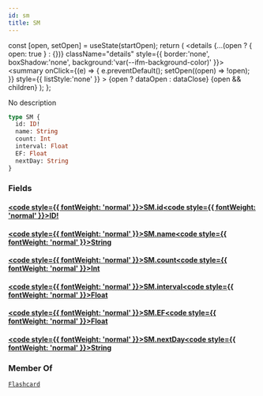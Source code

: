 ```yaml
---
id: sm
title: SM
---
```









  const [open, setOpen] = useState(startOpen);
  return (
    <details {...(open ? { open: true } : {})} className="details" style={{ border:'none', boxShadow:'none', background:'var(--ifm-background-color)' }}>
      <summary
        onClick={(e) => {
          e.preventDefault();
          setOpen((open) => !open);
        }}
        style={{ listStyle:'none' }}
      >
      {open ? dataOpen : dataClose}
      </summary>
      {open && children}
    </details>
  );
};








No description


```graphql
type SM {
  id: ID!
  name: String
  count: Int
  interval: Float
  EF: Float
  nextDay: String
}
```




### Fields

#### [<code style={{ fontWeight: 'normal' }}>SM.<b>id</b></code>](#)<Bullet />[<code style={{ fontWeight: 'normal' }}><b>ID!</b></code>](/main-backend-service/graphql/🧠🔍introspection/types/scalars/id.mdx) <Badge class="badge badge--secondary badge--non_null" text="non-null"/> <Badge class="badge badge--secondary " text="scalar"/> 



#### [<code style={{ fontWeight: 'normal' }}>SM.<b>name</b></code>](#)<Bullet />[<code style={{ fontWeight: 'normal' }}><b>String</b></code>](/main-backend-service/graphql/🧠🔍introspection/types/scalars/string.mdx) <Badge class="badge badge--secondary " text="scalar"/> 



#### [<code style={{ fontWeight: 'normal' }}>SM.<b>count</b></code>](#)<Bullet />[<code style={{ fontWeight: 'normal' }}><b>Int</b></code>](/main-backend-service/graphql/🧠🔍introspection/types/scalars/int.mdx) <Badge class="badge badge--secondary " text="scalar"/> 



#### [<code style={{ fontWeight: 'normal' }}>SM.<b>interval</b></code>](#)<Bullet />[<code style={{ fontWeight: 'normal' }}><b>Float</b></code>](/main-backend-service/graphql/🧠🔍introspection/types/scalars/float.mdx) <Badge class="badge badge--secondary " text="scalar"/> 



#### [<code style={{ fontWeight: 'normal' }}>SM.<b>EF</b></code>](#)<Bullet />[<code style={{ fontWeight: 'normal' }}><b>Float</b></code>](/main-backend-service/graphql/🧠🔍introspection/types/scalars/float.mdx) <Badge class="badge badge--secondary " text="scalar"/> 



#### [<code style={{ fontWeight: 'normal' }}>SM.<b>nextDay</b></code>](#)<Bullet />[<code style={{ fontWeight: 'normal' }}><b>String</b></code>](/main-backend-service/graphql/🧠🔍introspection/types/scalars/string.mdx) <Badge class="badge badge--secondary " text="scalar"/> 







### Member Of

[`Flashcard`](/main-backend-service/graphql/🧠🔍introspection/types/objects/flashcard.mdx)  <Badge class="badge badge--secondary badge--relation" text="object"/>